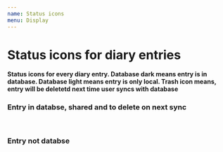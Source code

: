 ```yaml
---
name: Status icons
menu: Display
---
```



# Status icons for diary entries

<Props of={EntryStatusIcons} />

**Status icons for every diary entry. Database dark means entry is in database. Database light means entry is only local. Trash icon means, entry will be deletetd next time user syncs with database**

<Playground>
  <h3>Entry in databse, shared and to delete on next sync</h3>
  <EntryStatusIcons
    entry={{ inDatabase: true, toDelete: true, shared: { status: true } }}
  />
  <br />
  <h3>Entry not databse</h3>
  <EntryStatusIcons
    entry={{ inDatabase: false, toDelete: false, shared: { status: false } }}
  />
</Playground>
